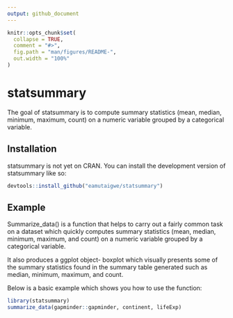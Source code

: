```yaml
---
output: github_document
---
```


<!-- README.md is generated from README.Rmd. Please edit that file -->

```r
knitr::opts_chunk$set(
  collapse = TRUE,
  comment = "#>",
  fig.path = "man/figures/README-",
  out.width = "100%"
)
```

# statsummary

<!-- badges: start -->
<!-- badges: end -->

The goal of statsummary is to compute summary statistics (mean, median, minimum, maximum, count) on a numeric variable grouped by a categorical variable.

## Installation

statsummary is not yet on CRAN. You can install the development version of statsummary like so:

``` r
devtools::install_github("eamutaigwe/statsummary")
```

## Example

Summarize_data() is a function that helps to carry out a fairly common task on a dataset which quickly computes summary statistics (mean, median, minimum, maximum, and count) on a numeric variable grouped by a categorical variable.

It also produces a ggplot object- boxplot which visually presents some of the summary statistics found in the summary table generated such as median, minimum, maximum, and count.

Below is a basic example which shows you how to use the function:

```r
library(statsummary)
summarize_data(gapminder::gapminder, continent, lifeExp)
```

